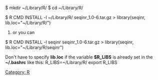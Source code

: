 [[Category: R]]
<bash>
$ mkdir ~/Library/R/
$ cd ~/Library/R/

$ R CMD INSTALL -l ~/Library/R/ seqinr_1.0-6.tar.gz
> library(seqinr, lib.loc="~/Library/R/")


# or you can
$ R CMD INSTALL -l seqinr seqinr_1.0-6.tar.gz
> library(seqinr, lib.loc="~/Library/R/seqinr")

</bash>

Don't have to specify '''lib.loc''' if the variable '''$R_LIBS''' is already set in the '''~/.bashrc''' like this:
<bash>
R_LIBS=~/Library/R/
export R_LIBS 
</bash>